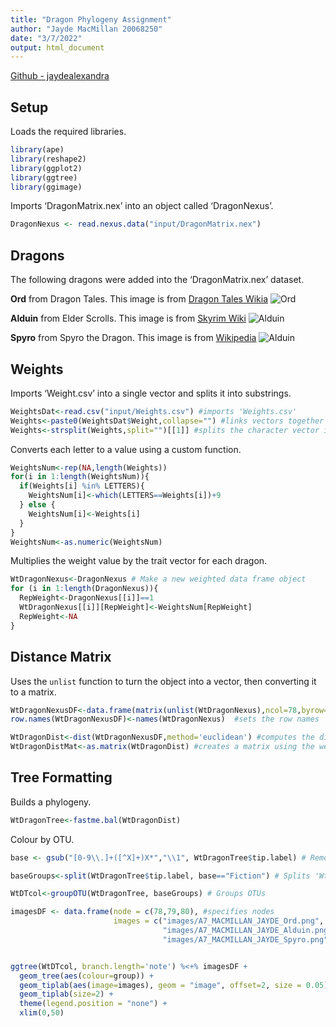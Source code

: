 ```yaml
---  
title: "Dragon Phylogeny Assignment"
author: "Jayde MacMillan 20068250"
date: "3/7/2022"
output: html_document
---  
```

  
[Github - jaydealexandra](https://github.com/jaydealexandra/DragonPhylogeny.git)  
  
## Setup  
  
Loads the required libraries. 
```r
library(ape)
library(reshape2)
library(ggplot2)
library(ggtree)
library(ggimage)
```
  
Imports 'DragonMatrix.nex' into an object called 'DragonNexus'.
```r
DragonNexus <- read.nexus.data("input/DragonMatrix.nex")
```
  
  
## Dragons 
  
The following dragons were added into the 'DragonMatrix.nex' dataset.
  
**Ord** from Dragon Tales. This image is from [Dragon Tales Wikia](https://dragontales.fandom.com/wiki/Ord)
![Ord](images/A7_MACMILLAN_JAYDE_Ord.png)
  
  
**Alduin** from Elder Scrolls. This image is from [Skyrim Wiki](https://skyrim.fandom.com/wiki/Alduin)
![Alduin](images/A7_MACMILLAN_JAYDE_Alduin.png)  
  
  
**Spyro** from Spyro the Dragon. This image is from [Wikipedia](https://en.wikipedia.org/wiki/Spyro_(character))
![Alduin](images/A7_MACMILLAN_JAYDE_Spyro.png)
  
  
## Weights 
  
  
Imports 'Weight.csv' into a single vector and splits it into substrings.
```r
WeightsDat<-read.csv("input/Weights.csv") #imports 'Weights.csv'
Weights<-paste0(WeightsDat$Weight,collapse="") #links vectors together after converting to character
Weights<-strsplit(Weights,split="")[[1]] #splits the character vector into substrings
```
  
  
Converts each letter to a value using a custom function.
```r
WeightsNum<-rep(NA,length(Weights))
for(i in 1:length(WeightsNum)){
  if(Weights[i] %in% LETTERS){
    WeightsNum[i]<-which(LETTERS==Weights[i])+9
  } else {
    WeightsNum[i]<-Weights[i]
  }
}
WeightsNum<-as.numeric(WeightsNum)
```
  
  
Multiplies the weight value by the trait vector for each dragon.
```r
WtDragonNexus<-DragonNexus # Make a new weighted data frame object
for (i in 1:length(DragonNexus)){
  RepWeight<-DragonNexus[[i]]==1
  WtDragonNexus[[i]][RepWeight]<-WeightsNum[RepWeight]
  RepWeight<-NA
}
```
  
  
## Distance Matrix  
  
  
Uses the `unlist` function to turn the object into a vector, then converting it to a matrix. 
```r
WtDragonNexusDF<-data.frame(matrix(unlist(WtDragonNexus),ncol=78,byrow=T)) #unlists and creates a dataframe
row.names(WtDragonNexusDF)<-names(WtDragonNexus)  #sets the row names

WtDragonDist<-dist(WtDragonNexusDF,method='euclidean') #computes the distance between the rows of the data matrix using the euclidean method
WtDragonDistMat<-as.matrix(WtDragonDist) #creates a matrix using the weighted data
```
  
  
## Tree Formatting
  
Builds a phylogeny.
```r
WtDragonTree<-fastme.bal(WtDragonDist)
```
  
Colour by OTU.
```r
base <- gsub("[0-9\\.]+([^X]+)X*","\\1", WtDragonTree$tip.label) # Remove leading numbers

baseGroups<-split(WtDragonTree$tip.label, base=="Fiction") # Splits 'WtDragonTree$tip.label' by Fiction

WtDTcol<-groupOTU(WtDragonTree, baseGroups) # Groups OTUs

imagesDF <- data.frame(node = c(78,79,80), #specifies nodes
                       images = c("images/A7_MACMILLAN_JAYDE_Ord.png", #specifies images
                                  "images/A7_MACMILLAN_JAYDE_Alduin.png",
                                  "images/A7_MACMILLAN_JAYDE_Spyro.png"))


ggtree(WtDTcol, branch.length='note') %<+% imagesDF +
  geom_tree(aes(colour=group)) +
  geom_tiplab(aes(image=images), geom = "image", offset=2, size = 0.05) +
  geom_tiplab(size=2) +
  theme(legend.position = "none") +
  xlim(0,50)
```







